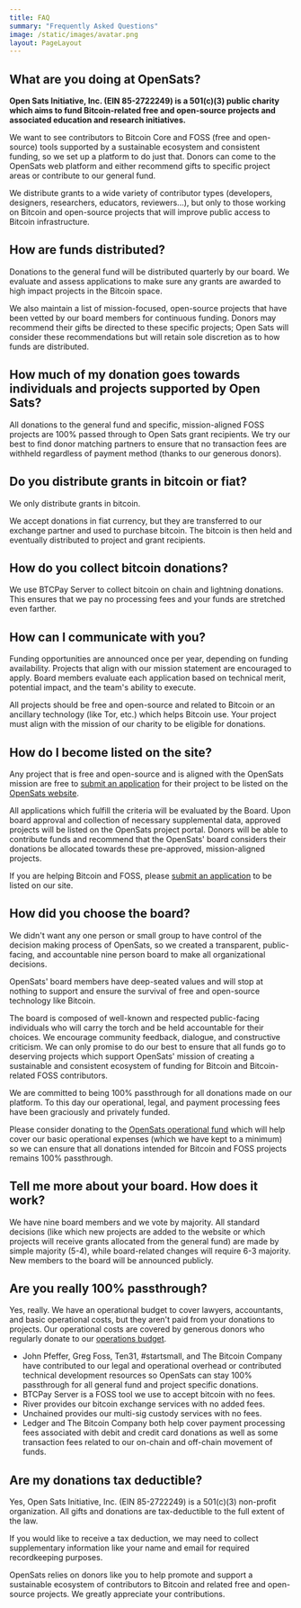 ```yaml
---
title: FAQ
summary: "Frequently Asked Questions"
image: /static/images/avatar.png
layout: PageLayout
---
```


## What are you doing at OpenSats?

**Open Sats Initiative, Inc. (EIN 85-2722249) is a 501(c)(3) public charity which
aims to fund Bitcoin-related free and open-source projects and associated
education and research initiatives.**

We want to see contributors to Bitcoin Core and FOSS (free and open-source)
tools supported by a sustainable ecosystem and consistent funding, so we set up
a platform to do just that. Donors can come to the OpenSats web platform and
either recommend gifts to specific project areas or contribute to our general
fund.

We distribute grants to a wide variety of contributor types (developers,
designers, researchers, educators, reviewers...), but only to those working on
Bitcoin and open-source projects that will improve public access to Bitcoin
infrastructure.

## How are funds distributed?

Donations to the general fund will be distributed quarterly by our board. We
evaluate and assess applications to make sure any grants are awarded to high
impact projects in the Bitcoin space.

We also maintain a list of mission-focused, open-source projects that have been
vetted by our board members for continuous funding. Donors may recommend their
gifts be directed to these specific projects; Open Sats will consider these
recommendations but will retain sole discretion as to how funds are distributed.

## How much of my donation goes towards individuals and projects supported by Open Sats?

All donations to the general fund and specific, mission-aligned FOSS
projects are 100% passed through to Open Sats grant recipients. We try our best
to find donor matching partners to ensure that no transaction fees are withheld
regardless of payment method (thanks to our generous donors).

## Do you distribute grants in bitcoin or fiat?

We only distribute grants in bitcoin.

We accept donations in fiat currency, but they are transferred to our exchange
partner and used to purchase bitcoin. The bitcoin is then held and eventually
distributed to project and grant recipients.

## How do you collect bitcoin donations?

We use BTCPay Server to collect bitcoin on chain and lightning donations. This
ensures that we pay no processing fees and your funds are stretched even
farther.

## How can I communicate with you?

Funding opportunities are announced once per year, depending on funding
availability. Projects that align with our mission statement are encouraged to
apply. Board members evaluate each application based on technical merit,
potential impact, and the team's ability to execute.

All projects should be free and open-source and related to Bitcoin or an
ancillary technology (like Tor, etc.) which helps Bitcoin use. Your project must
align with the mission of our charity to be eligible for donations.

## How do I become listed on the site?

Any project that is free and open-source and is aligned with the OpenSats
mission are free to [submit an application](/apply) for their
project to be listed on the [OpenSats website](/projects).

All applications which fulfill the criteria will be evaluated by the Board. Upon
board approval and collection of necessary supplemental data, approved projects
will be listed on the OpenSats project portal. Donors will be able to contribute
funds and recommend that the OpenSats' board considers their donations be
allocated towards these pre-approved, mission-aligned projects.

If you are helping Bitcoin and FOSS, please [submit an
application](/apply) to be listed on our site.

## How did you choose the board?

We didn't want any one person or small group to have control of the decision
making process of OpenSats, so we created a transparent, public-facing, and
accountable nine person board to make all organizational decisions.

OpenSats' board members have deep-seated values and will stop at nothing to
support and ensure the survival of free and open-source technology like Bitcoin.

The board is composed of well-known and respected public-facing individuals who
will carry the torch and be held accountable for their choices. We encourage
community feedback, dialogue, and constructive criticism. We can only promise to
do our best to ensure that all funds go to deserving projects which support
OpenSats' mission of creating a sustainable and consistent ecosystem of
funding for Bitcoin and Bitcoin-related FOSS contributors.

We are committed to being 100% passthrough for all donations made on our
platform. To this day our operational, legal, and payment processing fees have
been graciously and privately funded.

Please consider donating to the [OpenSats operational
fund](/projects/opensats_operations_budget) which will help
cover our basic operational expenses (which we have kept to a minimum) so we can
ensure that all donations intended for Bitcoin and FOSS projects remains 100%
passthrough.

## Tell me more about your board. How does it work?

We have nine board members and we vote by majority. All standard decisions (like
which new projects are added to the website or which projects will receive
grants allocated from the general fund) are made by simple majority (5-4), while
board-related changes will require 6-3 majority. New members to the board will
be announced publicly.

## Are you really 100% passthrough?

Yes, really. We have an operational budget to cover lawyers, accountants, and
basic operational costs, but they aren't paid from your donations to projects.
Our operational costs are covered by generous donors who regularly donate to our
[operations budget](/projects/opensats_operations_budget).

  - John Pfeffer, Greg Foss, Ten31, #startsmall, and The Bitcoin Company have contributed to our legal and operational overhead or contributed technical development resources so OpenSats can stay 100% passthrough for all general fund and project specific donations.
  - BTCPay Server is a FOSS tool we use to accept bitcoin with no fees.
  - River provides our bitcoin exchange services with no added fees.
  - Unchained provides our multi-sig custody services with no fees.
  - Ledger and The Bitcoin Company both help cover payment processing fees associated with debit and credit card donations as well as some transaction fees related to our on-chain and off-chain movement of funds.

## Are my donations tax deductible?

Yes, Open Sats Initiative, Inc. (EIN 85-2722249) is a 501(c)(3) non-profit
organization. All gifts and donations are tax-deductible to the full extent of
the law.

If you would like to receive a tax deduction, we may need to collect
supplementary information like your name and email for required recordkeeping
purposes.

OpenSats relies on donors like you to help promote and support a sustainable
ecosystem of contributors to Bitcoin and related free and open-source projects.
We greatly appreciate your contributions.
